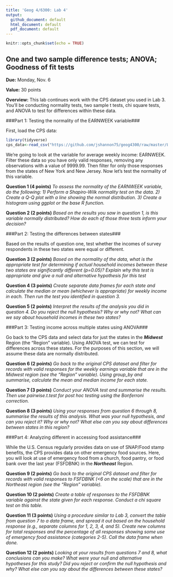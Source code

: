 ```yaml
---
title: 'Geog 4/6300: Lab 4'
output:
  github_document: default
  html_document: default
  pdf_document: default
---
```


```r
knitr::opts_chunk$set(echo = TRUE)
```

## One and two sample difference tests; ANOVA; Goodness of fit tests

**Due:** Monday, Nov. 6

**Value:** 30 points

**Overview:**
This lab continues work with the CPS dataset you used in Lab 3. You'll be conducting normality tests, two sample t tests, chi square tests, and ANOVA to test for differences within these data.

###Part 1: Testing the normality of the EARNWEEK variable###

First, load the CPS data:

```r
library(tidyverse)
cps_data<-read_csv("https://github.com/jshannon75/geog4300/raw/master/Labs/Lab%204_%20Normality%20and%20t-tests/IPUMS_CPS_FoodSec.csv")
```

We're going to look at the variable for average weekly income: EARNWEEK. Filter these data so you have only valid responses, removing any observations with a value of 9999.99. Then filter for only those responses from the states of New York and New Jersey. Now let's test the normality of this variable.

**Question 1 (4 points)** _To assess the normality of the EARNWEEK variable, do the following: 1) Perform a Shapiro-Wilk normality test on the data. 2) Create a Q-Q plot with a line showing the normal distribution. 3) Create a histogram using ggplot or the base R function._

**Question 2 (2 points)** _Based on the results you saw in question 1, is this variable normally distributed? How do each of those three tests inform your decision?_

###Part 2: Testing the differences between states###

Based on the results of question one, test whether the incomes of survey respondents in these two states were equal or different.

**Question 3 (2 points)** _Based on the normality of the data, what is the appropriate test for determining if actual household incomes between these two states are significantly different (p=0.05)? Explain why this test is appropriate and give a null and alternative hypothesis for this test_

**Question 4 (3 points)** _Create separate data frames for each state and calculate the median or mean (whichever is appropriate) for weekly income in each. Then run the test you identified in question 3._

**Question 5 (2 points)** _Interpret the results of the analysis you did in question 4. Do you reject the null hypothesis? Why or why not? What can we say about household incomes in these two states?_

###Part 3: Testing income across multiple states using ANOVA###

Go back to the CPS data and select data for just the states in the _**Midwest**_ Region (the "Region" variable). Using ANOVA test, we can test for differences across these states. For the purposes of this section, we will assume these data are normally distributed.

**Question 6 (2 points)** _Go back to the original CPS dataset and filter for records with valid responses for the weekly earnings variable that are in the Midwest region (see the "Region" variable). Using group_by and summarise, calculate the mean and median income for each state._

**Question 7 (3 points)** _Conduct your ANOVA test and summarise the results. Then use pairwise.t.test for post hoc testing using the Bonferroni correction._

**Question 8 (3 points)** _Using your responses from question 6 through 8, summarise the results of this analysis. What was your null hypothesis, and can you reject it? Why or why not? What else can you say about differences between states in this region?_

###Part 4: Analyzing different in accessing food assistance###

While the U.S. Census regularly provides data on use of SNAP/Food stamp benefits, the CPS provides data on other emergency food sources. Here, you will look at use of emergency food from a church, food pantry, or food bank over the last year (FSFDBNK) in the _**Northeast**_ Region.

**Question 9 (2 points)** _Go back to the original CPS dataset and filter for records with valid responses to FSFDBNK (<6 on the scale) that are in the Northeast region (see the "Region" variable)._

**Question 10 (2 points)** _Create a table of responses to the FSFDBNK variable against the state given for each response. Conduct a chi square test on this table._

**Question 11 (3 points)** _Using a procedure similar to Lab 3, convert the table from question 7 to a data frame, and spread it out based on the household response (e.g., separate columns for 1, 2, 3, 4, and 5). Create new columns for total responses and the percentage of all responses showing some use of emergency food assistance (categories 2-5). Call the data frame when done._

**Question 12 (2 points)** _Looking at your results from questions 7 and 8, what conclusions can you make? What were your null and alternative hypotheses for this study? Did you reject or confirm the null hypothesis and why? What else can you say about the differences between these states?_


